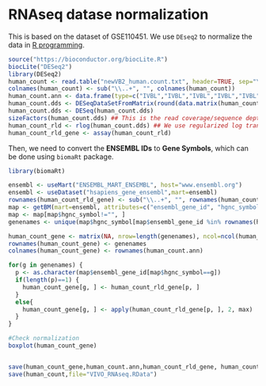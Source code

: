 # RNAseq datase normalization

This is based on the dataset of GSE110451. We use `DEseq2` to normalize the data in [R programming](https://www.r-project.org/).

```{r}
source("https://bioconductor.org/biocLite.R")
biocLite("DESeq2")
library(DESeq2)
human_count <- read.table("newVB2_human.count.txt", header=TRUE, sep="\t", row.names=1)
colnames(human_count) <- sub("\\..+", "", colnames(human_count))
human_count.ann <- data.frame(type=c("IVBL","IVBL","IVBL","IVBL","IVBL","IVBL","IVBL","IVBL","Orth","Orth","Orth","Orth","Orth","Orth","Orth"),row.names=colnames(human_count))
human_count.dds <- DESeqDataSetFromMatrix(round(data.matrix(human_count)), colData=human_count.ann, design=~ type)
human_count.dds <- DESeq(human_count.dds)
sizeFactors(human_count.dds) ## This is the read coverage/sequence depth for each sample
human_count_rld <- rlog(human_count.dds) ## We use regularized log transformation (rld)
human_count_rld_gene <- assay(human_count_rld)
```

Then, we need to convert the **ENSEMBL IDs** to **Gene Symbols**, which can be done using `biomaRt` package.

```{r}
library(biomaRt)

ensembl <- useMart("ENSEMBL_MART_ENSEMBL", host="www.ensembl.org")
ensembl <- useDataset("hsapiens_gene_ensembl",mart=ensembl)
rownames(human_count_rld_gene) <- sub("\\..+", "", rownames(human_count_rld_gene))
map <- getBM(mart=ensembl, attributes=c("ensembl_gene_id", "hgnc_symbol"), filters="ensembl_gene_id", values=rownames(human_count_rld_gene))
map <- map[map$hgnc_symbol!="", ]
genenames <- unique(map$hgnc_symbol[map$ensembl_gene_id %in% rownames(human_count_rld_gene)])

human_count_gene <- matrix(NA, nrow=length(genenames), ncol=ncol(human_count_rld_gene))
rownames(human_count_gene) <- genenames
colnames(human_count_gene) <- rownames(human_count.ann)

for(g in genenames) {
  p <- as.character(map$ensembl_gene_id[map$hgnc_symbol==g])
  if(length(p)==1) {
    human_count_gene[g, ] <- human_count_rld_gene[p, ]
  }
  else{
    human_count_gene[g, ] <- apply(human_count_rld_gene[p, ], 2, max)
  }
}

#Check normalization
boxplot(human_count_gene)


save(human_count_gene,human_count.ann,human_count_rld_gene, human_count,file="VIVO_RNAseq_normalized.RData")
save(human_count,file="VIVO_RNAseq.RData")
```

